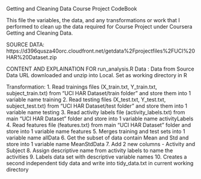 Getting and Cleaning Data Course Project CodeBook

This file the variables, the data, and any transformations or work that I performed to clean up the data required for Course Project under Coursera 
Getting and Cleaning Data.


SOURCE DATA:
https://d396qusza40orc.cloudfront.net/getdata%2Fprojectfiles%2FUCI%20HAR%20Dataset.zip 

CONTENT AND EXPLAINATION FOR run_analysis.R 
Data : Data from Source Data URL downloaded and unzip into Local. Set as working directory in R

Transformation:
1. Read trainings files (X_train.txt, Y_train.txt, subject_train.txt) from "UCI HAR Dataset/train folder" and store them into 1 variable name training
2. Read testing files (X_test.txt, Y_test.txt, subject_test.txt)  from "UCI HAR Dataset/test folder" and store them into 1 variable name testing
3. Read activity labels file (activity_labels.txt) from main "UCI HAR Dataset" folder and store into 1 variable name activityLabels
4. Read features file (features.txt) from main "UCI HAR Dataset" folder and store into 1 variable name features
5. Merges training and test sets into 1 variable name allData
6.  Get the subset of data contain Mean and Std and store into 1 variable name MeanStdData
7. Add 2 new columns - Activity and Subject
8. Assign descriptive name from activity labels to name the activities
9. Labels data set with descriptive variable names
10. Creates a second independent tidy data and write into tidy_data.txt in current working directory


